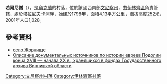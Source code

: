 {{coord|49|3|45|N|29|5|14|E|scale:30000|display=title}}

'''若爾尼謝'''（{{lang-uk|Жорнище}}），是[[烏克蘭|烏克蘭]]的村落，位於該國西南部[[文尼察州|文尼察州]]，由[[伊林齊區|伊林齊區]]負責管轄，處於[[塔拉尼夫卡河|塔拉尼夫卡河]]畔，始建於1798年，面積4.13平方公里，海拔高度252米，2001年人口1,028。

==參考資料==
*[http://w1.c1.rada.gov.ua/pls/z7503/A005?rdat1=22.01.2015&rf7571=1824 село Жорнище] {{Wayback|url=http://w1.c1.rada.gov.ua/pls/z7503/A005?rdat1=22.01.2015&rf7571=1824 |date=20161220120317 }}
* [https://web.archive.org/web/20110527024655/http://www.jewish-heritage.org/ve13a12r.htm Описание документальных источников по истории евреев Подолии конца XVIII — начала ХХ в., хранящихся в фондах Государственного архива Винницкой области]{{ref-ru}}

[[Category:文尼察州村落|Category:文尼察州村落]]
[[Category:伊林齊區村落|Category:伊林齊區村落]]


{{Vinnytsia-geo-stub}}
